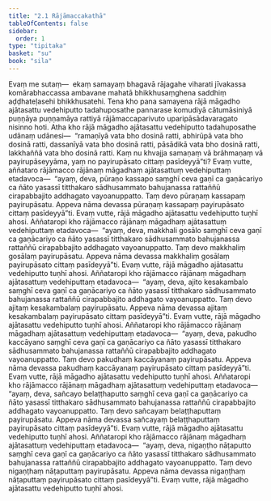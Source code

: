 ```yaml
---
title: "2.1 Rājāmaccakathā"
tableOfContents: false
sidebar:
  order: 1
type: "tipitaka"
basket: "su"
book: "sila"
---
```



<DynamicBreadcrumb />

<Division number="150" book="sila" bookNo="6" page="44">

<Paragraph number="226" book="sila">
Evaṃ me sutaṃ—  ekaṃ samayaṃ bhagavā rājagahe viharati jīvakassa komārabhaccassa ambavane mahatā bhikkhusaṃghena saddhiṃ aḍḍhateḷasehi bhikkhusatehi. Tena kho pana samayena rājā māgadho ajātasattu vedehiputto tadahuposathe pannarase komudiyā cātumāsiniyā puṇṇāya puṇṇamāya rattiyā rājāmaccaparivuto uparipāsādavaragato nisinno hoti. Atha kho rājā māgadho ajātasattu vedehiputto tadahuposathe udānaṃ udānesi—  “ramaṇīyā vata bho dosinā ratti, abhirūpā vata bho dosinā ratti, dassanīyā vata bho dosinā ratti, pāsādikā vata bho dosinā ratti, lakkhaññā vata bho dosinā ratti. Kaṃ nu khvajja samaṇaṃ vā brāhmaṇaṃ vā payirupāseyyāma, yaṃ no payirupāsato cittaṃ pasīdeyyā”ti?
</Paragraph>

</Division>
<Division number="151" book="sila" bookNo="6" page="44">

<Paragraph number="227" book="sila">
Evaṃ vutte, aññataro rājāmacco rājānaṃ māgadhaṃ ajātasattuṃ vedehiputtaṃ etadavoca—  “ayaṃ, deva, pūraṇo kassapo saṃghī ceva gaṇī ca gaṇācariyo ca ñāto yasassī titthakaro sādhusammato bahujanassa rattaññū cirapabbajito addhagato vayoanuppatto. Taṃ devo pūraṇaṃ kassapaṃ payirupāsatu. Appeva nāma devassa pūraṇaṃ kassapaṃ payirupāsato cittaṃ pasīdeyyā”ti. Evaṃ vutte, rājā māgadho ajātasattu vedehiputto tuṇhī ahosi.
</Paragraph>

</Division>
<Division number="152" book="sila" bookNo="6" page="44">

<Paragraph number="228" book="sila">
Aññataropi kho rājāmacco rājānaṃ māgadhaṃ ajātasattuṃ vedehiputtaṃ etadavoca—  “ayaṃ, deva, makkhali gosālo saṃghī ceva gaṇī ca gaṇācariyo ca ñāto yasassī titthakaro sādhusammato bahujanassa rattaññū cirapabbajito addhagato vayoanuppatto. Taṃ devo makkhaliṃ gosālaṃ payirupāsatu. Appeva nāma devassa makkhaliṃ gosālaṃ payirupāsato cittaṃ pasīdeyyā”ti. Evaṃ vutte, rājā māgadho ajātasattu vedehiputto tuṇhī ahosi.
</Paragraph>

</Division>
<Division number="153" book="sila" bookNo="6" page="45">

<Paragraph number="229" book="sila">
Aññataropi kho rājāmacco rājānaṃ māgadhaṃ ajātasattuṃ vedehiputtaṃ etadavoca—  “ayaṃ, deva, ajito kesakambalo saṃghī ceva gaṇī ca gaṇācariyo ca ñāto yasassī titthakaro sādhusammato bahujanassa rattaññū cirapabbajito addhagato vayoanuppatto. Taṃ devo ajitaṃ kesakambalaṃ payirupāsatu. Appeva nāma devassa ajitaṃ kesakambalaṃ payirupāsato cittaṃ pasīdeyyā”ti. Evaṃ vutte, rājā māgadho ajātasattu vedehiputto tuṇhī ahosi.
</Paragraph>

</Division>
<Division number="154" book="sila" bookNo="6" page="45">

<Paragraph number="230" book="sila">
Aññataropi kho rājāmacco rājānaṃ māgadhaṃ ajātasattuṃ vedehiputtaṃ etadavoca—  “ayaṃ, deva, pakudho kaccāyano saṃghī ceva gaṇī ca gaṇācariyo ca ñāto yasassī titthakaro sādhusammato bahujanassa rattaññū cirapabbajito addhagato vayoanuppatto. Taṃ devo pakudhaṃ kaccāyanaṃ payirupāsatu. Appeva nāma devassa pakudhaṃ kaccāyanaṃ payirupāsato cittaṃ pasīdeyyā”ti. Evaṃ vutte, rājā māgadho ajātasattu vedehiputto tuṇhī ahosi.
</Paragraph>

</Division>
<Division number="155" book="sila" bookNo="6" page="45">

<Paragraph number="231" book="sila">
Aññataropi kho rājāmacco rājānaṃ māgadhaṃ ajātasattuṃ vedehiputtaṃ etadavoca—  “ayaṃ, deva, sañcayo belaṭṭhaputto saṃghī ceva gaṇī ca gaṇācariyo ca ñāto yasassī titthakaro sādhusammato bahujanassa rattaññū cirapabbajito addhagato vayoanuppatto. Taṃ devo sañcayaṃ belaṭṭhaputtaṃ payirupāsatu. Appeva nāma devassa sañcayaṃ belaṭṭhaputtaṃ payirupāsato cittaṃ pasīdeyyā”ti. Evaṃ vutte, rājā māgadho ajātasattu vedehiputto tuṇhī ahosi.
</Paragraph>

</Division>
<Division number="156" book="sila" bookNo="6" page="45">

<Paragraph number="232" book="sila">
Aññataropi kho rājāmacco rājānaṃ māgadhaṃ ajātasattuṃ vedehiputtaṃ etadavoca—  “ayaṃ, deva, nigaṇṭho nāṭaputto saṃghī ceva gaṇī ca gaṇācariyo ca ñāto yasassī titthakaro sādhusammato bahujanassa rattaññū cirapabbajito addhagato vayoanuppatto. Taṃ devo nigaṇṭhaṃ nāṭaputtaṃ payirupāsatu. Appeva nāma devassa nigaṇṭhaṃ nāṭaputtaṃ payirupāsato cittaṃ pasīdeyyā”ti. Evaṃ vutte, rājā māgadho ajātasattu vedehiputto tuṇhī ahosi.
</Paragraph>
</Division>